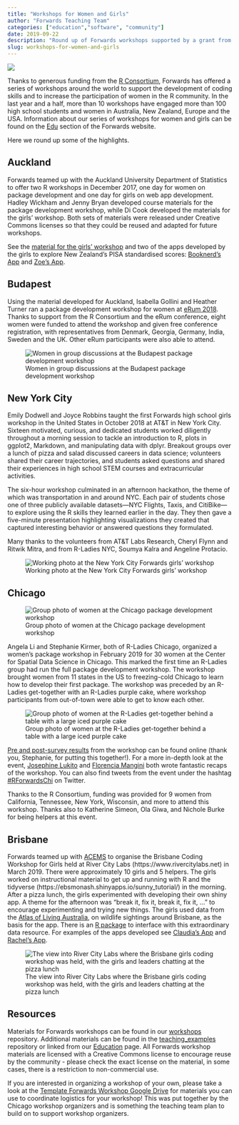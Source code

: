 ```yaml
---
title: "Workshops for Women and Girls"
author: "Forwards Teaching Team"
categories: ["education","software", "community"]
date: 2019-09-22
description: "Round up of Forwards workshops supported by a grant from the R Consortium, to develop R package development skills among women and R coding skills among high school girls."
slug: workshops-for-women-and-girls
---
```


![](girls-workshop-nyc.jpg)

Thanks to generous funding from the [R Consortium](https://www.r-consortium.org/projects/awarded-projects), Forwards has offered a series of workshops around the world to support the development of coding skills and to increase the participation of women in the R community.  In the last year and a half, more than 10 workshops have engaged more than 100 high school students and women in Australia, New Zealand, Europe and the USA. Information about our series of workshops for women and girls can be found on the [Edu](https://forwards.github.io/edu/) section of the Forwards website.
 
Here we round up some of the highlights.

## Auckland

Forwards teamed up with the Auckland University Department of Statistics to offer two R workshops in December 2017, one day for women on package development and one day for girls on web app development. Hadley Wickham and Jenny Bryan developed course materials for the package development workshop, while Di Cook developed the materials for the girls' workshop. Both sets of materials were released under Creative Commons licenses so that they could be reused and adapted for future workshops. 

See the [material for the girls' workshop](https://ebsmonash.shinyapps.io/kea_tutorial/) and two of the apps developed by the girls to explore New Zealand’s PISA standardised scores: [Booknerd's App](https://ebsmonash.shinyapps.io/booknerds/) and [Zoe's App](https://ebsmonash.shinyapps.io/pisa-zoe/).

## Budapest

Using the material developed for Auckland, Isabella Gollini and Heather Turner ran a package development workshop for women at [eRum 2018](https://2018.erum.io/). Thanks to support from the R Consortium and the eRum conference, eight women were funded to attend the workshop and given free conference registration, with representatives from Denmark, Georgia, Germany, India, Sweden and the UK. Other eRum participants were also able to attend.

![Women in group discussions at the Budapest package development  workshop](eRum-package-workshop.jpg)

## New York City

Emily Dodwell and Joyce Robbins taught the first Forwards high school girls workshop in the United States in October 2018 at AT&T in New York City.  Sixteen motivated, curious, and dedicated students worked diligently throughout a morning session to tackle an introduction to R, plots in ggplot2, Markdown, and manipulating data with dplyr.  Breakout groups over a lunch of pizza and salad discussed careers in data science; volunteers shared their career trajectories, and students asked questions and shared their experiences in high school STEM courses and extracurricular activities.
 
The six-hour workshop culminated in an afternoon hackathon, the theme of which was transportation in and around NYC.  Each pair of students chose one of three publicly available datasets—NYC Flights, Taxis, and CitiBike—to explore using the R skills they learned earlier in the day.  They then gave a five-minute presentation highlighting visualizations they created that captured interesting behavior or answered questions they formulated.
 
Many thanks to the volunteers from AT&T Labs Research, Cheryl Flynn and Ritwik Mitra, and from R-Ladies NYC, Soumya Kalra and Angeline Protacio.

![Working photo at the New York City Forwards girls' workshop](girls-workshop-nyc-working.jpg)

## Chicago

![Group photo of women at the Chicago package development workshop](chicago-package-workshop.jpg)

Angela Li and Stephanie Kirmer, both of R-Ladies Chicago, organized a women’s package workshop in February 2019 for 30 women at the Center for Spatial Data Science in Chicago. This marked the first time an R-Ladies group had run the full package development workshop. The workshop brought women from 11 states in the US to freezing-cold Chicago to learn how to develop their first package. The workshop was preceded by an R-Ladies get-together with an R-Ladies purple cake, where workshop participants from out-of-town were able to get to know each other.

![Group photo of women at the R-Ladies get-together behind a table with a large iced purple cake ](chicago-rladies-purple-cake.jpg)

[Pre and post-survey results](https://skirmer.github.io/ChiEval) from the workshop can be found online (thank you, Stephanie, for putting this together!). For a more in-depth look at the event, [Josephine Lukito](https://www.jlukito.com/blog/2019/2/24/attending-the-r-forwards-package-workshop-hosted-by-r-ladies-chicago) and [Florencia Mangini](https://rladieschicago.org/post/2019-02-28-rworkshop_recap/) both wrote fantastic recaps of the workshop. You can also find tweets from the event under the hashtag [#RForwardsChi](https://twitter.com/search?q=%23RForwardsChi) on Twitter. 

Thanks to the R Consortium, funding was provided for 9 women from California, Tennessee, New York, Wisconsin, and more to attend this workshop. Thanks also to Katherine Simeon, Ola Giwa, and Nichole Burke for being helpers at this event.


## Brisbane

Forwards teamed up with [ACEMS](https://acems.org.au/home) to organise the Brisbane Coding Workshop for Girls held at River City Labs (https://www.rivercitylabs.net) in March 2019. There were approximately 10 girls and 5 helpers. The girls worked on instructional material to get up and running with R and the tidyverse (https://ebsmonash.shinyapps.io/sunny_tutorial/) in the morning. After a pizza lunch, the girls experimented with developing their own shiny app. A theme for the afternoon was “break it, fix it, break it, fix it, ...” to encourage experimenting and trying new things. The girls used data from the [Atlas of Living Australia](https://www.ala.org.au), on wildlife sightings around Brisbane, as the basis for the app. There is an [R package](https://cran.r-project.org/web/packages/ALA4R/index.html) to interface with this extraordinary data resource. For examples of the apps developed see [Claudia’s App](https://ebsmonash.shinyapps.io/Claudia_brissy_wildlife/) and [Rachel’s App](https://ebsmonash.shinyapps.io/Rachel_brissy_wildlife/).

![The view into River City Labs where the Brisbane girls coding workshop was held, with the girls and leaders chatting at the pizza lunch](brisbane-girls-workshop.jpg)

## Resources

Materials for Forwards workshops can be found in our [workshops](https://github.com/forwards/workshops) repository. Additional materials can be found in the [teaching_examples](https://github.com/forwards/teaching_examples) repository or linked from our [Education](https://forwards.github.io/edu/) page. All Forwards workshop materials are licensed with a Creative Commons license to encourage reuse by the community - please check the exact license on the material, in some cases, there is a restriction to non-commercial use.

If you are interested in organizing a workshop of your own, please take a look at the [Template Forwards Workshop Google Drive](https://drive.google.com/drive/folders/1aRSg1uf1xQnvfhDEmmcLcoONZYtxigo5?usp=sharing) for materials you can use to coordinate logistics for your workshop! This was put together by the Chicago workshop organizers and is something the teaching team plan to build on to support workshop organizers.
